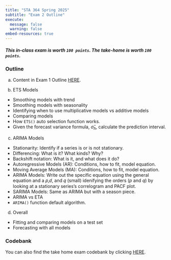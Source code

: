 ```yaml
---
title: "STA 364 Spring 2025"
subtitle: "Exam 2 Outline"
execute: 
  message: false
  warning: false
embed-resources: true
---
```


##### This in-class exam is worth `100 points`. The take-home is worth `100 points`.

### Outline

a.  Content in Exam 1 Outline [HERE](https://stats-tgeorge.github.io/STA364_TSApps/exam/e1_outline_s25.html).

b.  ETS Models

-   Smoothing models with trend
-   Smoothing models with seasonality
-   Identifying when to use multiplicative models vs additive models
-   Comparing models
-   How `ETS()` auto selection function works.
-   Given the forecast variance formula, $\hat{\sigma}_h$, calculate the prediction interval.

c.  ARIMA Models

-   Stationarity: Identify if a series is or is not stationary.
-   Differencing: What is it? What kinds? Why?
-   Backshift notation: What is it, and what does it do?
-   Autoregressive Models (AR): Conditions, how to fit, model equation.
-   Moving Average Models (MA): Conditions, how to fit, model equation.
-   ARIMA Models: Write out the specific equation using the general equation and a 𝑝,𝑑, and 𝑞 (small) idenifying the orders ($p$ and $q$) by looking at a stationary series's correlogram and PACF plot.
-   SARIMA Models: Same as ARIMA but with a season piece.
-   ARIMA vs ETA
-   `ARIMA()` function default algorithm.

d.  Overall

-   Fitting and comparing models on a test set
-   Forecasting with all models

### Codebank

You can also find the take home exam codebank by clicking [HERE](FinalExamCodeBank.qmd). 

